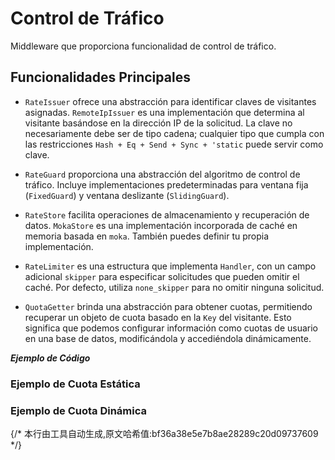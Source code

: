 # Control de Tráfico

Middleware que proporciona funcionalidad de control de tráfico.


## Funcionalidades Principales

* `RateIssuer` ofrece una abstracción para identificar claves de visitantes asignadas. `RemoteIpIssuer` es una implementación que determina al visitante basándose en la dirección IP de la solicitud. La clave no necesariamente debe ser de tipo cadena; cualquier tipo que cumpla con las restricciones `Hash + Eq + Send + Sync + 'static` puede servir como clave.

* `RateGuard` proporciona una abstracción del algoritmo de control de tráfico. Incluye implementaciones predeterminadas para ventana fija (`FixedGuard`) y ventana deslizante (`SlidingGuard`).

* `RateStore` facilita operaciones de almacenamiento y recuperación de datos. `MokaStore` es una implementación incorporada de caché en memoria basada en `moka`. También puedes definir tu propia implementación.

* `RateLimiter` es una estructura que implementa `Handler`, con un campo adicional `skipper` para especificar solicitudes que pueden omitir el caché. Por defecto, utiliza `none_skipper` para no omitir ninguna solicitud.

* `QuotaGetter` brinda una abstracción para obtener cuotas, permitiendo recuperar un objeto de cuota basado en la `Key` del visitante. Esto significa que podemos configurar información como cuotas de usuario en una base de datos, modificándola y accediéndola dinámicamente.

_**Ejemplo de Código**_

### Ejemplo de Cuota Estática

<Tabs>
  <Tab label="main.rs">
    <StaticMainCode/>
  </Tab>
  <Tab label="Cargo.toml">
    <StaticCargoCode/>
  </Tab>
</Tabs>

### Ejemplo de Cuota Dinámica

<Tabs>
  <Tab label="main.rs">
    <DynamicMainCode/>
  </Tab>
  <Tab label="Cargo.toml">
    <DynamicCargoCode/>
  </Tab>
</Tabs>
{/* 本行由工具自动生成,原文哈希值:bf36a38e5e7b8ae28289c20d09737609 */}